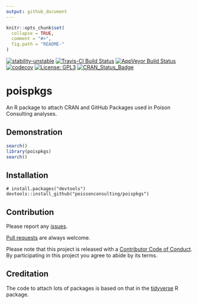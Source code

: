 ```yaml
---
output: github_document
---
```


<!-- README.md is generated from README.Rmd. Please edit that file -->

```r
knitr::opts_chunk$set(
  collapse = TRUE,
  comment = "#>",
  fig.path = "README-"
)
```

[![stability-unstable](https://img.shields.io/badge/stability-unstable-yellow.svg)](https://github.com/joethorley/stability-badges#unstable)
[![Travis-CI Build Status](https://travis-ci.org/poissonconsulting/poispkgs.svg?branch=master)](https://travis-ci.org/poissonconsulting/poispkgs)
[![AppVeyor Build Status](https://ci.appveyor.com/api/projects/status/github/poissonconsulting/poispkgs?branch=master&svg=true)](https://ci.appveyor.com/project/poissonconsulting/poispkgs)
[![codecov](https://codecov.io/gh/poissonconsulting/poispkgs/branch/master/graph/badge.svg)](https://codecov.io/gh/poissonconsulting/poispkgs)
[![License: GPL3](https://img.shields.io/badge/License-GPL3-blue.svg)](https://opensource.org/licenses/GPL-3.0)
[![CRAN_Status_Badge](http://www.r-pkg.org/badges/version/poispkgs)](https://cran.r-project.org/package=poispkgs)

# poispkgs

An R package to attach CRAN and GitHub Packages used in Poison Consulting analyses.

## Demonstration
```r
search()
library(poispkgs)
search()
```

## Installation

```
# install.packages("devtools")
devtools::install_github("poissonconsulting/poispkgs")
```

## Contribution

Please report any [issues](https://github.com/poissonconsulting/poispkgs/issues).

[Pull requests](https://github.com/poissonconsulting/poispkgs/pulls) are always welcome.

Please note that this project is released with a [Contributor Code of Conduct](CONDUCT.md). By participating in this project you agree to abide by its terms.

## Creditation

The code to attach lots of packages is based on that in the [tidyverse](https://github.com/tidyverse/tidyverse) R package.
